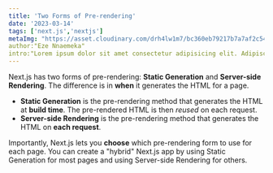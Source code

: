 ```yaml
---
title: 'Two Forms of Pre-rendering'
date: '2023-03-14'
tags: ['next.js','nextjs']
metaImg: "https://asset.cloudinary.com/drh4lw1m7/bc360eb79217b7a7af2c54ca62447d2c" 
author:"Eze Nnaemeka"
intro:"Lorem ipsum dolor sit amet consectetur adipisicing elit. Adipisci omnis illo aspernatur quia obcaecati veniam assumenda accusamus libero tempore similique optio ullam veritatis harum a inventore maxime, autem possimus. Vel!"
---
```


Next.js has two forms of pre-rendering: **Static Generation** and **Server-side Rendering**. The difference is in **when** it generates the HTML for a page.

- **Static Generation** is the pre-rendering method that generates the HTML at **build time**. The pre-rendered HTML is then _reused_ on each request.
- **Server-side Rendering** is the pre-rendering method that generates the HTML on **each request**.

Importantly, Next.js lets you **choose** which pre-rendering form to use for each page. You can create a "hybrid" Next.js app by using Static Generation for most pages and using Server-side Rendering for others.